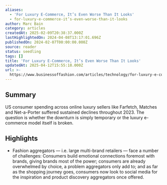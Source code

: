 ```yaml
---
aliases:
  - 'For Luxury E-Commerce, It’s Even Worse Than It Looks'
  - for-luxury-e-commerce-it’s-even-worse-than-it-looks
author: Marc Bain
category: articles
createdAt: 2025-02-09T20:38:37.000Z
lastHighlightedOn: 2024-04-08T13:17:01.696Z
publishedOn: 2024-02-07T00:00:00.000Z
source: reader
status: seedling
tags: []
title: 'For Luxury E-Commerce, It’s Even Worse Than It Looks'
updatedAt: 2025-04-12T15:55:18.000Z
url: >-
  https://www.businessoffashion.com/articles/technology/for-luxury-e-commerce-its-even-worse-than-it-looks/
---
```

## Summary

US consumer spending across online luxury sellers like Farfetch, Matches and Net-a-Porter suffered sustained declines throughout 2023. The question is whether the downturn is simply temporary or the luxury e-commerce model itself is broken.

## Highlights

- Fashion aggregators — i.e. large multi-brand retailers — face a number of challenges: Consumers build emotional connections foremost with brands, giving brands most of the power; consumers are already overwhelmed by choice, a problem aggregators only add to; and as far as the shopping journey goes, consumers now look to social media for the inspiration and product discovery aggregators once offered.
